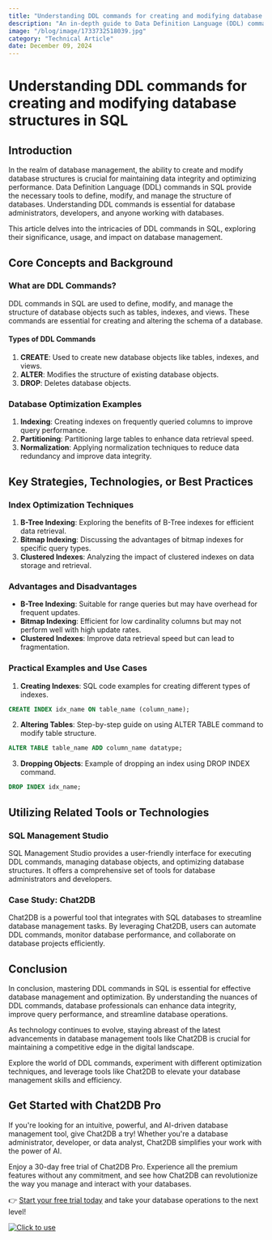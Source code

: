 ```yaml
---
title: "Understanding DDL commands for creating and modifying database structures in SQL"
description: "An in-depth guide to Data Definition Language (DDL) commands in SQL for creating and modifying database structures."
image: "/blog/image/1733732518039.jpg"
category: "Technical Article"
date: December 09, 2024
---
```


# Understanding DDL commands for creating and modifying database structures in SQL

## Introduction

In the realm of database management, the ability to create and modify database structures is crucial for maintaining data integrity and optimizing performance. Data Definition Language (DDL) commands in SQL provide the necessary tools to define, modify, and manage the structure of databases. Understanding DDL commands is essential for database administrators, developers, and anyone working with databases.

This article delves into the intricacies of DDL commands in SQL, exploring their significance, usage, and impact on database management.

## Core Concepts and Background

### What are DDL Commands?

DDL commands in SQL are used to define, modify, and manage the structure of database objects such as tables, indexes, and views. These commands are essential for creating and altering the schema of a database.

#### Types of DDL Commands

1. **CREATE**: Used to create new database objects like tables, indexes, and views.
2. **ALTER**: Modifies the structure of existing database objects.
3. **DROP**: Deletes database objects.

### Database Optimization Examples

1. **Indexing**: Creating indexes on frequently queried columns to improve query performance.
2. **Partitioning**: Partitioning large tables to enhance data retrieval speed.
3. **Normalization**: Applying normalization techniques to reduce data redundancy and improve data integrity.

## Key Strategies, Technologies, or Best Practices

### Index Optimization Techniques

1. **B-Tree Indexing**: Exploring the benefits of B-Tree indexes for efficient data retrieval.
2. **Bitmap Indexing**: Discussing the advantages of bitmap indexes for specific query types.
3. **Clustered Indexes**: Analyzing the impact of clustered indexes on data storage and retrieval.

### Advantages and Disadvantages

- **B-Tree Indexing**: Suitable for range queries but may have overhead for frequent updates.
- **Bitmap Indexing**: Efficient for low cardinality columns but may not perform well with high update rates.
- **Clustered Indexes**: Improve data retrieval speed but can lead to fragmentation.

### Practical Examples and Use Cases

1. **Creating Indexes**: SQL code examples for creating different types of indexes.

```sql
CREATE INDEX idx_name ON table_name (column_name);
```

2. **Altering Tables**: Step-by-step guide on using ALTER TABLE command to modify table structure.

```sql
ALTER TABLE table_name ADD column_name datatype;
```

3. **Dropping Objects**: Example of dropping an index using DROP INDEX command.

```sql
DROP INDEX idx_name;
```

## Utilizing Related Tools or Technologies

### SQL Management Studio

SQL Management Studio provides a user-friendly interface for executing DDL commands, managing database objects, and optimizing database structures. It offers a comprehensive set of tools for database administrators and developers.

### Case Study: Chat2DB

Chat2DB is a powerful tool that integrates with SQL databases to streamline database management tasks. By leveraging Chat2DB, users can automate DDL commands, monitor database performance, and collaborate on database projects efficiently.

## Conclusion

In conclusion, mastering DDL commands in SQL is essential for effective database management and optimization. By understanding the nuances of DDL commands, database professionals can enhance data integrity, improve query performance, and streamline database operations.

As technology continues to evolve, staying abreast of the latest advancements in database management tools like Chat2DB is crucial for maintaining a competitive edge in the digital landscape.

Explore the world of DDL commands, experiment with different optimization techniques, and leverage tools like Chat2DB to elevate your database management skills and efficiency.


## Get Started with Chat2DB Pro

If you're looking for an intuitive, powerful, and AI-driven database management tool, give Chat2DB a try! Whether you're a database administrator, developer, or data analyst, Chat2DB simplifies your work with the power of AI.

Enjoy a 30-day free trial of Chat2DB Pro. Experience all the premium features without any commitment, and see how Chat2DB can revolutionize the way you manage and interact with your databases.

👉 [Start your free trial today](https://chat2db.ai/pricing) and take your database operations to the next level!


[![Click to use](/image/blog/bg/chat2db.jpg)](https://chat2db.ai/)
